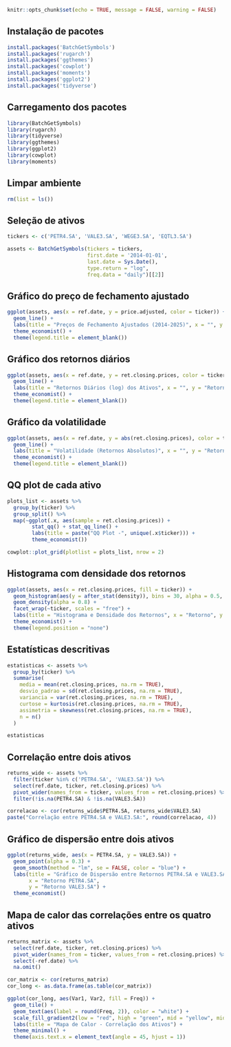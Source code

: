 ```{r setup, include=FALSE}
knitr::opts_chunk$set(echo = TRUE, message = FALSE, warning = FALSE)
```

## Instalação de pacotes 

```{r install, eval=FALSE}
install.packages('BatchGetSymbols')
install.packages('rugarch')
install.packages('ggthemes')
install.packages('cowplot')
install.packages('moments')
install.packages('ggplot2')
install.packages('tidyverse')
```

## Carregamento dos pacotes

```{r packages}
library(BatchGetSymbols)
library(rugarch)
library(tidyverse)
library(ggthemes)
library(ggplot2)
library(cowplot)
library(moments)
```

## Limpar ambiente

```{r limpar}
rm(list = ls())
```

## Seleção de ativos

```{r dados}
tickers <- c('PETR4.SA', 'VALE3.SA', 'WEGE3.SA', 'EQTL3.SA')

assets <- BatchGetSymbols(tickers = tickers,
                          first.date = '2014-01-01',
                          last.date = Sys.Date(),
                          type.return = "log",
                          freq.data = "daily")[[2]]
```

## Gráfico do preço de fechamento ajustado

```{r preco-ajustado, echo=FALSE}
ggplot(assets, aes(x = ref.date, y = price.adjusted, color = ticker)) +
  geom_line() +
  labs(title = "Preços de Fechamento Ajustados (2014-2025)", x = "", y = "Preço Ajustado") +
  theme_economist() +
  theme(legend.title = element_blank())
```

## Gráfico dos retornos diários

```{r retornos, echo=FALSE}
ggplot(assets, aes(x = ref.date, y = ret.closing.prices, color = ticker)) +
  geom_line() +
  labs(title = "Retornos Diários (log) dos Ativos", x = "", y = "Retorno") +
  theme_economist() +
  theme(legend.title = element_blank())
```

## Gráfico da volatilidade 

```{r volatilidade, echo=FALSE}
ggplot(assets, aes(x = ref.date, y = abs(ret.closing.prices), color = ticker)) +
  geom_line() +
  labs(title = "Volatilidade (Retornos Absolutos)", x = "", y = "Retorno Absoluto") +
  theme_economist() +
  theme(legend.title = element_blank())
```

## QQ plot de cada ativo

```{r qqplot, echo=FALSE}
plots_list <- assets %>% 
  group_by(ticker) %>%
  group_split() %>%
  map(~ggplot(.x, aes(sample = ret.closing.prices)) +
        stat_qq() + stat_qq_line() +
        labs(title = paste("QQ Plot -", unique(.x$ticker))) +
        theme_economist())

cowplot::plot_grid(plotlist = plots_list, nrow = 2)
```

## Histograma com densidade dos retornos

```{r histograma, echo=FALSE}
ggplot(assets, aes(x = ret.closing.prices, fill = ticker)) +
  geom_histogram(aes(y = after_stat(density)), bins = 30, alpha = 0.5, position = "identity", color = "white") +
  geom_density(alpha = 0.8) +
  facet_wrap(~ticker, scales = "free") +
  labs(title = "Histograma e Densidade dos Retornos", x = "Retorno", y = "Densidade") +
  theme_economist() +
  theme(legend.position = "none")
```

## Estatísticas descritivas

```{r estatisticas}
estatisticas <- assets %>%
  group_by(ticker) %>%
  summarise(
    media = mean(ret.closing.prices, na.rm = TRUE),
    desvio_padrao = sd(ret.closing.prices, na.rm = TRUE),
    variancia = var(ret.closing.prices, na.rm = TRUE),
    curtose = kurtosis(ret.closing.prices, na.rm = TRUE),
    assimetria = skewness(ret.closing.prices, na.rm = TRUE),
    n = n()
  )

estatisticas
```

## Correlação entre dois ativos

```{r correlacao}
returns_wide <- assets %>%
  filter(ticker %in% c('PETR4.SA', 'VALE3.SA')) %>%
  select(ref.date, ticker, ret.closing.prices) %>%
  pivot_wider(names_from = ticker, values_from = ret.closing.prices) %>%
  filter(!is.na(PETR4.SA) & !is.na(VALE3.SA))

correlacao <- cor(returns_wide$PETR4.SA, returns_wide$VALE3.SA)
paste("Correlação entre PETR4.SA e VALE3.SA:", round(correlacao, 4))
```

## Gráfico de dispersão entre dois ativos

```{r dispersao}
ggplot(returns_wide, aes(x = PETR4.SA, y = VALE3.SA)) +
  geom_point(alpha = 0.3) +
  geom_smooth(method = "lm", se = FALSE, color = "blue") +
  labs(title = "Gráfico de Dispersão entre Retornos PETR4.SA e VALE3.SA",
       x = "Retorno PETR4.SA",
       y = "Retorno VALE3.SA") +
  theme_economist()
```

## Mapa de calor das correlações entre os quatro ativos

```{r heatmap}
returns_matrix <- assets %>%
  select(ref.date, ticker, ret.closing.prices) %>%
  pivot_wider(names_from = ticker, values_from = ret.closing.prices) %>%
  select(-ref.date) %>%
  na.omit()

cor_matrix <- cor(returns_matrix)
cor_long <- as.data.frame(as.table(cor_matrix))

ggplot(cor_long, aes(Var1, Var2, fill = Freq)) +
  geom_tile() +
  geom_text(aes(label = round(Freq, 2)), color = "white") +
  scale_fill_gradient2(low = "red", high = "green", mid = "yellow", midpoint = 0, limit = c(-1,1)) +
  labs(title = "Mapa de Calor - Correlação dos Ativos") +
  theme_minimal() +
  theme(axis.text.x = element_text(angle = 45, hjust = 1))
```
